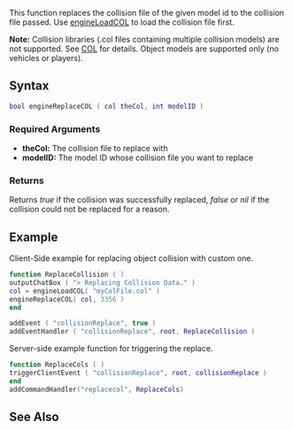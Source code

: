  
{{Client function}}
{{Note box|Please note the loading order that is used in the examples as other orders can cause collisions, textures or the DFF not to load due to technical limitations}}

This function replaces the collision file of the given model id to the collision file passed. Use [[/engineLoadCOL.md|engineLoadCOL]] to load the collision file first.

'''Note:''' Collision libraries (.col files containing multiple collision models) are not supported. See [[/COL.md|COL]] for details. Object models are supported only (no vehicles or players).

==Syntax== 
<syntaxhighlight lang="lua">
bool engineReplaceCOL ( col theCol, int modelID )
</syntaxhighlight> 
{{OOP||[[/COL.md|col]]:replace}}
===Required Arguments=== 
*'''theCol:''' The collision file to replace with
*'''modelID:''' The model ID whose collision file you want to replace

===Returns===
Returns ''true'' if the collision was successfully replaced, ''false'' or ''nil'' if the collision could not be replaced for a reason.

==Example== 
<section name="Client" class="client" show="true">
Client-Side example for replacing object collision with custom one.
<syntaxhighlight lang="lua">
function ReplaceCollision ( )
outputChatBox ( "> Replacing Collision Data." )
col = engineLoadCOL( "myColFile.col" )
engineReplaceCOL( col, 3356 )
end

addEvent ( "collisionReplace", true )
addEventHandler ( "collisionReplace", root, ReplaceCollision )
</syntaxhighlight>
</section>


<section name="Server" class="server" show="true">
Server-side example function for triggering the replace.
<syntaxhighlight lang="lua">
function ReplaceCols ( )
triggerClientEvent ( "collisionReplace", root, collisionReplace )
end
addCommandHandler("replacecol", ReplaceCols)
</syntaxhighlight>
</section>

==See Also==
<!-- Change FunctionArea to the area that this function is in on the main function list page, e.g. Server, Player, Vehicle etc -->
{{Engine_functions}}